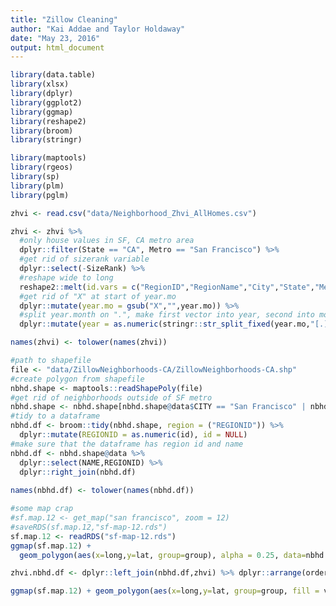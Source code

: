 ```yaml
---
title: "Zillow Cleaning"
author: "Kai Addae and Taylor Holdaway"
date: "May 23, 2016"
output: html_document
---
```


```r
library(data.table)
library(xlsx)
library(dplyr)
library(ggplot2)
library(ggmap)
library(reshape2)
library(broom)
library(stringr)

library(maptools)
library(rgeos)
library(sp)
library(plm)
library(pglm)
```

```r
zhvi <- read.csv("data/Neighborhood_Zhvi_AllHomes.csv")
```


```r
zhvi <- zhvi %>% 
  #only house values in SF, CA metro area
  dplyr::filter(State == "CA", Metro == "San Francisco") %>%
  #get rid of sizerank variable
  dplyr::select(-SizeRank) %>%
  #reshape wide to long
  reshape2::melt(id.vars = c("RegionID","RegionName","City","State","Metro","CountyName"),variable.name = "year.mo", value.name = "valueIndex") %>%
  #get rid of "X" at start of year.mo
  dplyr::mutate(year.mo = gsub("X","",year.mo)) %>%
  #split year.month on ".", make first vector into year, second into month
  dplyr::mutate(year = as.numeric(stringr::str_split_fixed(year.mo,"[.]",n=2)[,1]), month = as.numeric(stringr::str_split_fixed(year.mo,"[.]",n=2)[,2]), year.mo = NULL)

names(zhvi) <- tolower(names(zhvi))
```


```r
#path to shapefile
file <- "data/ZillowNeighborhoods-CA/ZillowNeighborhoods-CA.shp"
#create polygon from shapefile
nbhd.shape <- maptools::readShapePoly(file)
#get rid of neighborhoods outside of SF metro
nbhd.shape <- nbhd.shape[nbhd.shape@data$CITY == "San Francisco" | nbhd.shape@data$CITY == "Hayward" | nbhd.shape@data$CITY == "Fremont" | nbhd.shape@data$CITY == "Oakland" | nbhd.shape@data$CITY == "San Mateo" | nbhd.shape@data$CITY == "Menlo Park",]
#tidy to a dataframe
nbhd.df <- broom::tidy(nbhd.shape, region = ("REGIONID")) %>%
  dplyr::mutate(REGIONID = as.numeric(id), id = NULL)
#make sure that the dataframe has region id and name
nbhd.df <- nbhd.shape@data %>%
  dplyr::select(NAME,REGIONID) %>%
  dplyr::right_join(nbhd.df)
  
names(nbhd.df) <- tolower(names(nbhd.df))
```


```r

#some map crap
#sf.map.12 <- get_map("san francisco", zoom = 12)
#saveRDS(sf.map.12,"sf-map-12.rds")
sf.map.12 <- readRDS("sf-map-12.rds")
ggmap(sf.map.12) +
  geom_polygon(aes(x=long,y=lat, group=group), alpha = 0.25, data=nbhd.df, fill='white', color = "black")
```

```r
zhvi.nbhd.df <- dplyr::left_join(nbhd.df,zhvi) %>% dplyr::arrange(order)
```

```r
ggmap(sf.map.12) + geom_polygon(aes(x=long,y=lat, group=group, fill = valueindex), alpha = 0.9, data=filter(zhvi.nbhd.df,year==2014, month==1,city == "San Francisco"), color = "black")
```

